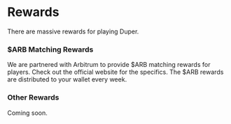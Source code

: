# Rewards

There are massive rewards for playing Duper.

### $ARB Matching Rewards

We are partnered with Arbitrum to provide \$ARB matching rewards for players. Check out the official website for the specifics. The $ARB rewards are distributed to your wallet every week.

### Other Rewards

Coming soon.
